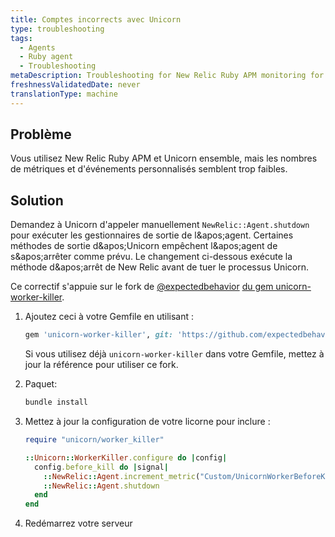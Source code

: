 ```yaml
---
title: Comptes incorrects avec Unicorn
type: troubleshooting
tags:
  - Agents
  - Ruby agent
  - Troubleshooting
metaDescription: Troubleshooting for New Relic Ruby APM monitoring for use of Unicorn when metric and custom event metrics seem too low.
freshnessValidatedDate: never
translationType: machine
---
```


## Problème

Vous utilisez New Relic Ruby APM et Unicorn ensemble, mais les nombres de métriques et d&apos;événements personnalisés semblent trop faibles.

## Solution

Demandez à Unicorn d&apos;appeler manuellement `NewRelic::Agent.shutdown` pour exécuter les gestionnaires de sortie de l&amp;apos;agent. Certaines méthodes de sortie d&amp;apos;Unicorn empêchent l&amp;apos;agent de s&amp;apos;arrêter comme prévu. Le changement ci-dessous exécute la méthode d&amp;apos;arrêt de New Relic avant de tuer le processus Unicorn.

Ce correctif s&apos;appuie sur le fork de [@expectedbehavior](https://github.com/expectedbehavior) [du gem unicorn-worker-killer](https://github.com/expectedbehavior/unicorn-worker-killer).

1. Ajoutez ceci à votre Gemfile en utilisant :

   ```ruby
   gem 'unicorn-worker-killer', git: 'https://github.com/expectedbehavior/unicorn-worker-killer'
   ```

   Si vous utilisez déjà `unicorn-worker-killer` dans votre Gemfile, mettez à jour la référence pour utiliser ce fork.

2. Paquet:

   ```sh
   bundle install
   ```

3. Mettez à jour la configuration de votre licorne pour inclure :

   ```ruby
   require "unicorn/worker_killer"

   ::Unicorn::WorkerKiller.configure do |config|
     config.before_kill do |signal|
       ::NewRelic::Agent.increment_metric("Custom/UnicornWorkerBeforeKillSignal/#{signal}")
       ::NewRelic::Agent.shutdown
     end
   end
   ```

4. Redémarrez votre serveur